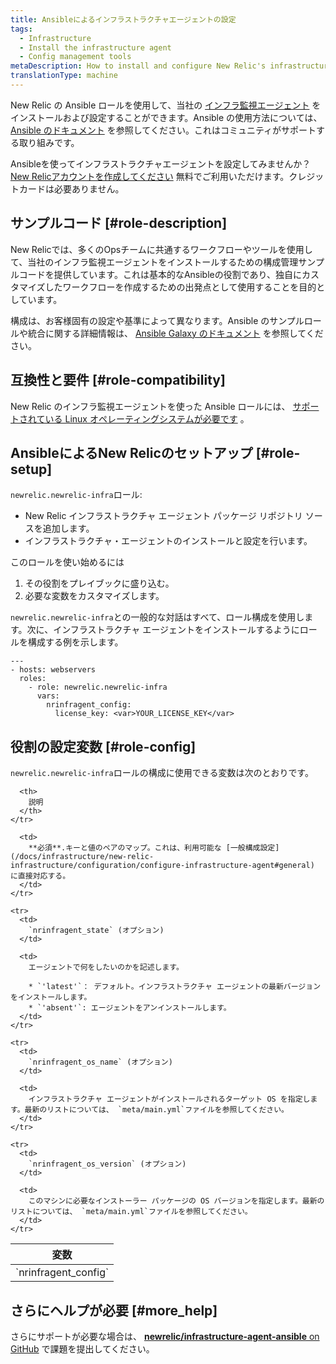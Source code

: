 ```yaml
---
title: Ansibleによるインフラストラクチャエージェントの設定
tags:
  - Infrastructure
  - Install the infrastructure agent
  - Config management tools
metaDescription: How to install and configure New Relic's infrastructure monitoring agent using the Ansible configuration management system.
translationType: machine
---
```


New Relic の Ansible ロールを使用して、当社の [インフラ監視エージェント](/docs/infrastructure/new-relic-infrastructure/getting-started/welcome-new-relic-infrastructure) をインストールおよび設定することができます。Ansible の使用方法については、 [Ansible のドキュメント](https://docs.ansible.com/) を参照してください。これはコミュニティがサポートする取り組みです。

Ansibleを使ってインフラストラクチャエージェントを設定してみませんか？ [New Relicアカウントを作成してください](https://newrelic.com/signup) 無料でご利用いただけます。クレジットカードは必要ありません。

## サンプルコード [#role-description]

New Relicでは、多くのOpsチームに共通するワークフローやツールを使用して、当社のインフラ監視エージェントをインストールするための構成管理サンプルコードを提供しています。これは基本的なAnsibleの役割であり、独自にカスタマイズしたワークフローを作成するための出発点として使用することを目的としています。

構成は、お客様固有の設定や基準によって異なります。Ansible のサンプルロールや統合に関する詳細情報は、 [Ansible Galaxy のドキュメント](https://galaxy.ansible.com/newrelic/newrelic-infra/) を参照してください。

## 互換性と要件 [#role-compatibility]

New Relic のインフラ監視エージェントを使った Ansible ロールには、 [サポートされている Linux オペレーティングシステムが必要です](/docs/infrastructure/new-relic-infrastructure/getting-started/compatibility-requirements-new-relic-infrastructure#operating-systems) 。

## AnsibleによるNew Relicのセットアップ [#role-setup]

`newrelic.newrelic-infra`ロール:

* New Relic インフラストラクチャ エージェント パッケージ リポジトリ ソースを追加します。
* インフラストラクチャ・エージェントのインストールと設定を行います。

このロールを使い始めるには

1. その役割をプレイブックに盛り込む。
2. 必要な変数をカスタマイズします。

`newrelic.newrelic-infra`との一般的な対話はすべて、ロール構成を使用します。次に、インフラストラクチャ エージェントをインストールするようにロールを構成する例を示します。

```
---
- hosts: webservers
  roles:
    - role: newrelic.newrelic-infra
      vars:
        nrinfragent_config:
          license_key: <var>YOUR_LICENSE_KEY</var>
```

## 役割の設定変数 [#role-config]

`newrelic.newrelic-infra`ロールの構成に使用できる変数は次のとおりです。

<table>
  <thead>
    <tr>
      <th style={{ width: "300px" }}>
        変数
      </th>

      <th>
        説明
      </th>
    </tr>
  </thead>

  <tbody>
    <tr>
      <td>
        `nrinfragent_config`
      </td>

      <td>
        **必須**.キーと値のペアのマップ。これは、利用可能な [一般構成設定](/docs/infrastructure/new-relic-infrastructure/configuration/configure-infrastructure-agent#general) に直接対応する。
      </td>
    </tr>

    <tr>
      <td>
        `nrinfragent_state` (オプション)
      </td>

      <td>
        エージェントで何をしたいのかを記述します。

        * `'latest'`： デフォルト。インフラストラクチャ エージェントの最新バージョンをインストールします。
        * `'absent'`: エージェントをアンインストールします。
      </td>
    </tr>

    <tr>
      <td>
        `nrinfragent_os_name` (オプション)
      </td>

      <td>
        インフラストラクチャ エージェントがインストールされるターゲット OS を指定します。最新のリストについては、 `meta/main.yml`ファイルを参照してください。
      </td>
    </tr>

    <tr>
      <td>
        `nrinfragent_os_version` (オプション)
      </td>

      <td>
        このマシンに必要なインストーラー パッケージの OS バージョンを指定します。最新のリストについては、 `meta/main.yml`ファイルを参照してください。
      </td>
    </tr>
  </tbody>
</table>

## さらにヘルプが必要 [#more_help]

さらにサポートが必要な場合は、 [**newrelic/infrastructure-agent-ansible** on GitHub](https://github.com/newrelic/infrastructure-agent-ansible/issues) で課題を提出してください。
